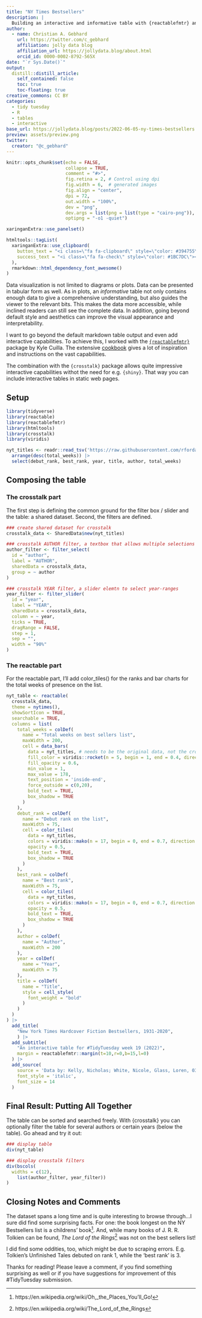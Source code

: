 ```yaml
---
title: "NY Times Bestsellers"
description: |
  Building an interactive and informative table with {reactablefmtr} and {crosstalk} using data on the top selling fiction books between 1931 and 2020.
author:
  - name: Christian A. Gebhard 
    url: https://twitter.com/c_gebhard
    affiliation: jolly data blog
    affiliation_url: https://jollydata.blog/about.html
    orcid_id: 0000-0002-8792-565X
date: "`r Sys.Date()`"
output:
  distill::distill_article:
    self_contained: false
    toc: true
    toc-floating: true
creative_commons: CC BY
categories:
  - tidy tuesday
  - R
  - tables
  - interactive
base_url: https://jollydata.blog/posts/2022-06-05-ny-times-bestsellers
preview: assets/preview.png
twitter:
  creator: "@c_gebhard"
---
```



```r
knitr::opts_chunk$set(echo = FALSE, 
                      collapse = TRUE,
                      comment = "#>",
                      fig.retina = 2, # Control using dpi
                      fig.width = 6,  # generated images
                      fig.align = "center",
                      dpi = 72, 
                      out.width = "100%",
                      dev = "png",
                      dev.args = list(png = list(type = "cairo-png")),
                      optipng = "-o1 -quiet")

xaringanExtra::use_panelset()
```

```r
htmltools::tagList(
  xaringanExtra::use_clipboard(
    button_text = "<i class=\"fa fa-clipboard\" style=\"color: #394755\"></i>",
    success_text = "<i class=\"fa fa-check\" style=\"color: #1BC7DC\"></i>",
  ),
  rmarkdown::html_dependency_font_awesome()
)
```

Data visualization is not limited to diagrams or plots. Data can be presented in tabular form as well.
As in plots, an *informative* table not only contains enough data to give a comprehensive understanding, but also guides the viewer to the relevant bits. This makes the data more accessible, while inclined readers can still see the complete data. In addition, going beyond default style and aesthetics can improve the visual appearance and interpretability.

I want to go beyond the default markdown table output and even add interactive capabilities. To achieve this, I worked with the [`{reactablefmtr}`](https://kcuilla.github.io/reactablefmtr/index.html) package by Kyle Cuilla. The extensive [cookbook](https://kcuilla.github.io/reactablefmtr/articles/reactablefmtr_cookbook.html) gives a lot of inspiration and instructions on the vast capabilities.

The combination with the `{crosstalk}` package allows quite impressive interactive capabilities withot the need for e.g. `{shiny}`. That way you can include interactive tables in static web pages.


## Setup



```r
library(tidyverse)
library(reactable)
library(reactablefmtr)
library(htmltools)
library(crosstalk)
library(viridis)
```

```r
nyt_titles <- readr::read_tsv('https://raw.githubusercontent.com/rfordatascience/tidytuesday/master/data/2022/2022-05-10/nyt_titles.tsv') |> 
  arrange(desc(total_weeks)) |> 
  select(debut_rank, best_rank, year, title, author, total_weeks)

```

## Composing the table

### The crosstalk part
The first step is defining the common ground for the filter box / slider and the table: a shared dataset. Second, the filters are defined.

```r

### create shared dataset for crosstalk
crosstalk_data <- SharedData$new(nyt_titles)

### crosstalk AUTHOR filter, a textbox that allows multiple selections of authors
author_filter <- filter_select(
  id = "author",
  label = "AUTHOR",
  sharedData = crosstalk_data,
  group = ~ author
)

### crosstalk YEAR filter, a slider elemtn to select year-ranges
year_filter <- filter_slider(
  id = "year",
  label = "YEAR",
  sharedData = crosstalk_data,
  column = ~ year,
  ticks = TRUE,
  dragRange = FALSE,
  step = 1,
  sep = "",
  width = "90%"
)


```

### The reactable part

For the reactable part, I'll add color_tiles() for the ranks and bar charts for the total weeks of presence on the list.

```r
nyt_table <- reactable(
  crosstalk_data, 
  theme = nytimes(),
  showSortIcon = TRUE,
  searchable = TRUE,
  columns = list(
    total_weeks = colDef(
      name = "Total weeks on best sellers list",
      maxWidth = 200,
      cell = data_bars(
        data = nyt_titles, # needs to be the original data, not the crosstalk data
        fill_color = viridis::rocket(n = 5, begin = 1, end = 0.4, direction = 1),#MetBrewer::met.brewer("Hokusai2", n = 5),
        fill_opacity = 0.6,
        min_value = 1,
        max_value = 178,
        text_position = 'inside-end',
        force_outside = c(0,20),
        bold_text = TRUE,
        box_shadow = TRUE
      )
    ),
    debut_rank = colDef(
      name = "Debut rank on the list",
      maxWidth = 75,
      cell = color_tiles(
        data = nyt_titles,
        colors = viridis::mako(n = 17, begin = 0, end = 0.7, direction = -1),#MetBrewer::met.brewer("VanGogh3", n = 5, direction = -1),
        opacity = 0.5,
        bold_text = TRUE,
        box_shadow = TRUE
      )
    ),
    best_rank = colDef(
      name = "Best rank",
      maxWidth = 75,
      cell = color_tiles(
        data = nyt_titles,
        colors = viridis::mako(n = 17, begin = 0, end = 0.7, direction = -1),#MetBrewer::met.brewer("VanGogh3", n = 5, direction = -1),
        opacity = 0.5,
        bold_text = TRUE,
        box_shadow = TRUE
      )
    ),
    author = colDef(
      name = "Author",
      maxWidth = 200
    ),
    year = colDef(
      name = "Year",
      maxWidth = 75
    ),
    title = colDef(
      name = "Title",
      style = cell_style(
        font_weight = "bold"
      )
    )
  )
) |> 
  add_title(
    "New York Times Hardcover Fiction Bestsellers, 1931-2020",
    ) |> 
  add_subtitle(
    "An interactive table for #TidyTuesday week 19 (2022)",
    margin = reactablefmtr::margin(t=10,r=0,b=15,l=0)
  ) |> 
  add_source(
    source = 'Data by: Kelly, Nicholas; White, Nicole, Glass, Loren, 03/01/2021, “The Program Era Project,” DOI: https://doi.org/10.18737/CNJV1733p4520210415, Post45 Data Collective, V1.',
    font_style = 'italic',
    font_size = 14
  )
```


## Final Result: Putting All Together

The table can be sorted and searched freely.
With {crosstalk} you can optionally filter the table for several authors or certain years (below the table). Go ahead and try it out:


```r
### display table
div(nyt_table)

### display crosstalk filters
div(bscols(
  widths = c(12),
    list(author_filter, year_filter))
)
```


## Closing Notes and Comments

The dataset spans a long time and is quite interesting to browse through...I sure did find some surprising facts. For one: the book longest on the NY Bestsellers list is a childrens' book^[https://en.wikipedia.org/wiki/Oh,_the_Places_You'll_Go!]. And, while many books of J. R. R. Tolkien can be found, *The Lord of the Rings*^[https://en.wikipedia.org/wiki/The_Lord_of_the_Rings] was not on the best sellers list!

I did find some oddities, too, which might be due to scraping errors. E.g. Tolkien's Unfinished Tales debuted on rank 1, while the 'best rank' is 3.

Thanks for reading!
Please leave a comment, if you find something surprising as well or if you have suggestions for improvement of this #TidyTuesday submission.
